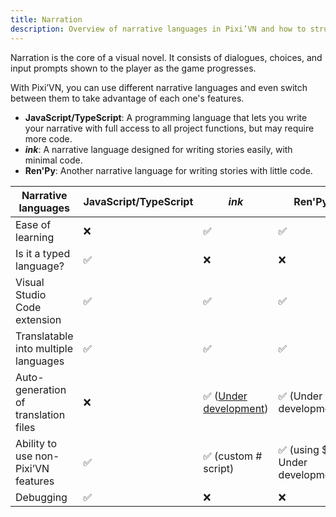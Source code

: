 ```yaml
---
title: Narration
description: Overview of narrative languages in Pixi’VN and how to structure interactive stories using dialogues, choices, and input prompts.
---
```


Narration is the core of a visual novel. It consists of <DynamicLink href="/start/dialogue">dialogues</DynamicLink>, <DynamicLink href="/start/choices">choices</DynamicLink>, and <DynamicLink href="/start/input">input prompts</DynamicLink> shown to the player as the game progresses.

With Pixi’VN, you can use different narrative languages and even switch between them to take advantage of each one's features.

- **JavaScript/TypeScript**: A programming language that lets you write your narrative with full access to all project functions, but may require more code.
- **<DynamicLink href="/ink">_ink_</DynamicLink>**: A narrative language designed for writing stories easily, with minimal code.
- **<DynamicLink href="/renpy">Ren'Py</DynamicLink>**: Another narrative language for writing stories with little code.

| Narrative languages                  | JavaScript/TypeScript | _ink_                                                                                | Ren'Py                          |
| ------------------------------------ | --------------------- | ------------------------------------------------------------------------------------ | ------------------------------- |
| Ease of learning                     | ❌                     | ✅                                                                                    | ✅                               |
| Is it a typed language?              | ✅                     | ❌                                                                                    | ❌                               |
| Visual Studio Code extension         | ✅                     | ✅                                                                                    | ✅                               |
| Translatable into multiple languages | ✅                     | ✅                                                                                    | ✅                               |
| Auto-generation of translation files | ❌                     | ✅ ([Under development](https://github.com/DRincs-Productions/pixi-vn-json/issues/3)) | ✅ (Under development)           |
| Ability to use non-Pixi’VN features  | ✅                     | ✅  (<DynamicLink href="/ink/ink-hashtag">custom # script</DynamicLink>)              | ✅ (using $ - Under development) |
| Debugging                            | ✅                     | ❌                                                                                    | ❌                               |
